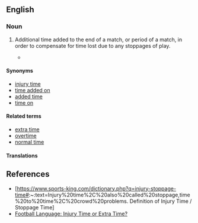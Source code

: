 ==English==

===Noun===
{{en-noun|-|s}}

# {{lb|en|UK|sports}} Additional time added to the end of a match, or period of a match, in order to compensate for time lost due to any stoppages of play.
#* {{quote-journal
|en
|date=January 16, 2011
|author=Saj Chowdhury
|title=Sunderland 1 - 1 Newcastle
|work=BBC
|url=http://news.bbc.co.uk/sport2/hi/football/eng_prem/9358512.stm
|page=
|passage=But Sunderland fans fearing the worst finally had something to cheer when in the fourth of five minutes of '''stoppage time''' Gyan stood at the right place at the right time.}}

====Synonyms====
* [[injury time]]
* [[time added on]]
* [[added time]]
* [[time on]] {{q|Australian rules football}}

====Related terms====
* [[extra time]]
* [[overtime]] {{q|US}}
* [[normal time]]

====Translations====
{{trans-see|injury time}}

==References==
*[https://www.sports-king.com/dictionary.php?q=injury-stoppage-time#:~:text=Injury%20time%2C%20also%20called%20stoppage,time%20to%20time%2C%20crowd%20problems. Definition of Injury Time / Stoppage Time]
*[https://languagecaster.com/football-language-injury-time-or-extra-time/ Football Language: Injury Time or Extra Time?]